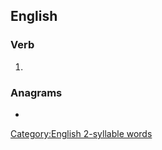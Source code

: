==English==

===Verb===
{{head|en|verb form}}

# {{en-third-person singular of|remint}}

===Anagrams===
* {{anagrams|en|Minster|Minters|entrism|minster|minters}}

[[Category:English 2-syllable words]]